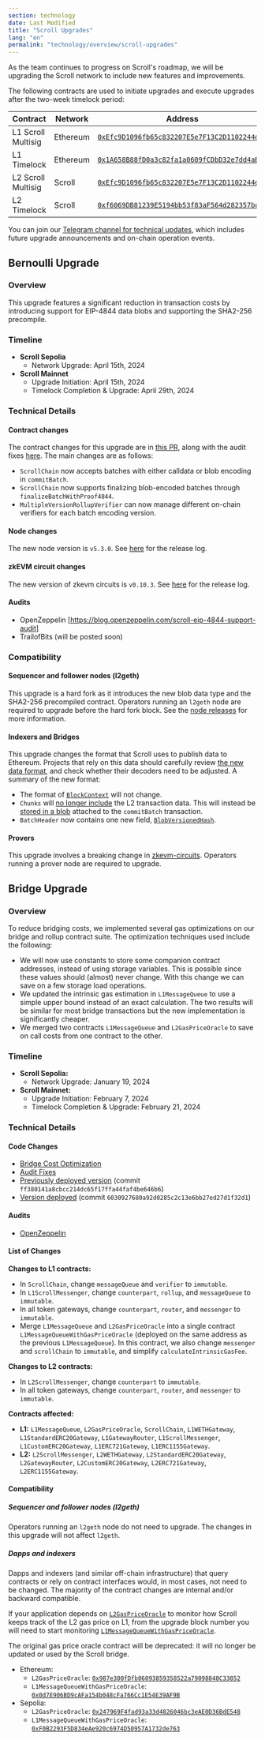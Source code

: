 ```yaml
---
section: technology
date: Last Modified
title: "Scroll Upgrades"
lang: "en"
permalink: "technology/overview/scroll-upgrades"
---
```


As the team continues to progress on Scroll's roadmap, we will be upgrading the Scroll network to include new features and improvements.

The following contracts are used to initiate upgrades and execute upgrades after the two-week timelock period:

| Contract         | Network                                                      | Address | 
| ------------------------ | ------- | - | 
| L1 Scroll Multisig | Ethereum| [`0xEfc9D1096fb65c832207E5e7F13C2D1102244dbe`](https://etherscan.io/address/0xEfc9D1096fb65c832207E5e7F13C2D1102244dbe)| 
| L1 Timelock |  Ethereum| [`0x1A658B88fD0a3c82fa1a0609fCDbD32e7dd4aB9C`](https://etherscan.io/address/0x1A658B88fD0a3c82fa1a0609fCDbD32e7dd4aB9C)| 
| L2 Scroll Multisig | Scroll| [`0xEfc9D1096fb65c832207E5e7F13C2D1102244dbe`](https://scrollscan.com/address/0xEfc9D1096fb65c832207E5e7F13C2D1102244dbe)|
| L2 Timelock | Scroll | [`0xf6069DB81239E5194bb53f83aF564d282357bc99`](https://scrollscan.com/address/0xf6069DB81239E5194bb53f83aF564d282357bc99)|

You can join our [Telegram channel for technical updates](https://t.me/scroll_tech_updates), which includes future upgrade announcements and on-chain operation events.

## Bernoulli Upgrade

### Overview

This upgrade features a significant reduction in transaction costs by introducing support for EIP-4844 data blobs and supporting the SHA2-256 precompile. 

### Timeline

- **Scroll Sepolia**
	- Network Upgrade: April 15th, 2024
- **Scroll Mainnet**
	- Upgrade Initiation: April 15th, 2024
	- Timelock Completion & Upgrade: April 29th, 2024

### Technical Details

#### Contract changes

The contract changes for this upgrade are in [this PR](https://github.com/scroll-tech/scroll/pull/1179), along with the audit fixes [here](https://github.com/scroll-tech/scroll/pulls?q=is%3Apr+created%3A2024-04-10..2024-04-11+fix+in%3Atitle+label%3Abug). The main changes are as follows: 

- `ScrollChain` now accepts batches with either calldata or blob encoding in `commitBatch`.
- `ScrollChain` now supports finalizing blob-encoded batches through `finalizeBatchWithProof4844`.
- `MultipleVersionRollupVerifier` can now manage different on-chain verifiers for each batch encoding version.

#### Node changes

The new node version is `v5.3.0`. See [here](https://github.com/scroll-tech/go-ethereum/releases/tag/scroll-v5.3.0) for the release log.

#### zkEVM circuit changes

The new version of zkevm circuits is `v0.10.3`. See [here](https://github.com/scroll-tech/zkevm-circuits/releases/tag/v0.10.3) for the release log.

#### Audits

- OpenZeppelin [https://blog.openzeppelin.com/scroll-eip-4844-support-audit]
- TrailofBits (will be posted soon)

### Compatibility

#### Sequencer and follower nodes (l2geth)

This upgrade is a hard fork as it introduces the new blob data type and the SHA2-256 precompiled contract. Operators running an `l2geth` node are required to upgrade before the hard fork block. See the [node releases](https://github.com/scroll-tech/go-ethereum/releases) for more information.

#### Indexers and Bridges

This upgrade changes the format that Scroll uses to publish data to Ethereum. Projects that rely on this data should carefully review [the new data format](/en/technology/chain/rollup/#codec), and check whether their decoders need to be adjusted. A summary of the new format:

- The format of [`BlockContext`](https://github.com/scroll-tech/scroll/blob/5362e28f744093495c1c09a6b68fc96a3264278b/common/types/encoding/codecv1/codecv1.go#L125) will not change.
- `Chunks` will [no longer include](https://github.com/scroll-tech/scroll/blob/5362e28f744093495c1c09a6b68fc96a3264278b/common/types/encoding/codecv1/codecv1.go#L162) the L2 transaction data. This will instead be [stored in a blob](https://github.com/scroll-tech/scroll/blob/5362e28f744093495c1c09a6b68fc96a3264278b/common/types/encoding/codecv1/codecv1.go#L284) attached to the `commitBatch` transaction.
- `BatchHeader` now contains one new field, [`BlobVersionedHash`](https://github.com/scroll-tech/scroll/blob/5362e28f744093495c1c09a6b68fc96a3264278b/common/types/encoding/codecv1/codecv1.go#L405). 

#### Provers

This upgrade involves a breaking change in [zkevm-circuits](https://github.com/scroll-tech/zkevm-circuits). Operators running a prover node are required to upgrade.


## Bridge Upgrade

### Overview

To reduce bridging costs, we implemented several gas optimizations on our bridge and rollup contract suite. The optimization techniques used include the following:

- We will now use constants to store some companion contract addresses, instead of using storage variables. This is possible since these values should (almost) never change. With this change we can save on a few storage load operations.
- We updated the intrinsic gas estimation in `L1MessageQueue` to use a simple upper bound instead of an exact calculation. The two results will be similar for most bridge transactions but the new implementation is significantly cheaper.
- We merged two contracts `L1MessageQueue` and `L2GasPriceOracle` to save on call costs from one contract to the other.

### Timeline


- **Scroll Sepolia:**
	- Network Upgrade: January 19, 2024
- **Scroll Mainnet:**
	- Upgrade Initiation: February 7, 2024
	- Timelock Completion & Upgrade: February 21, 2024


### Technical Details

#### Code Changes
- [Bridge Cost Optimization](https://github.com/scroll-tech/scroll/pull/1011)
- [Audit Fixes](https://github.com/scroll-tech/scroll/pulls?q=OZ+is%3Apr+created%3A2024-01-27..2024-02-10)
- [Previously deployed version](https://github.com/scroll-tech/scroll/tree/ff380141a8cbcc214dc65f17ffa44faf4be646b6) (commit `ff380141a8cbcc214dc65f17ffa44faf4be646b6`)
- [Version deployed](https://github.com/scroll-tech/scroll/tree/6030927680a92d0285c2c13e6bb27ed27d1f32d1) (commit `6030927680a92d0285c2c13e6bb27ed27d1f32d1`)

#### Audits

- [OpenZeppelin](https://blog.openzeppelin.com/scroll-bridge-gas-optimizations-audit)

#### List of Changes

**Changes to L1 contracts:**

- In `ScrollChain`, change `messageQueue` and `verifier` to `immutable`.
- In `L1ScrollMessenger`, change `counterpart`, `rollup`, and `messageQueue` to `immutable`.
- In all token gateways, change `counterpart`, `router`, and `messenger` to `immutable`.
- Merge `L1MessageQueue` and `L2GasPriceOracle` into a single contract `L1MessageQueueWithGasPriceOracle` (deployed on the same address as the previous `L1MessageQueue`). In this contract, we also change `messenger` and `scrollChain` to `immutable`, and simplify `calculateIntrinsicGasFee`.

**Changes to L2 contracts:**

- In `L2ScrollMessenger`, change `counterpart` to `immutable`.
- In all token gateways, change `counterpart`, `router`, and `messenger` to `immutable`.

**Contracts affected:**

- **L1:** `L1MessageQueue`, `L2GasPriceOracle`, `ScrollChain`, `L1WETHGateway`, `L1StandardERC20Gateway`, `L1GatewayRouter`, `L1ScrollMessenger`, `L1CustomERC20Gateway`, `L1ERC721Gateway`, `L1ERC1155Gateway`.
- **L2:** `L2ScrollMessenger`, `L2WETHGateway`, `L2StandardERC20Gateway`, `L2GatewayRouter`, `L2CustomERC20Gateway`, `L2ERC721Gateway`, `L2ERC1155Gateway`.

#### Compatibility

##### Sequencer and follower nodes (l2geth)

Operators running an `l2geth` node do not need to upgrade. The changes in this upgrade will not affect `l2geth`.

##### Dapps and indexers

Dapps and indexers (and similar off-chain infrastructure) that query contracts or rely on contract interfaces would, in most cases, not need to be changed. The majority of the contract changes are internal and/or backward compatible.

If your application depends on [`L2GasPriceOracle`](https://etherscan.io/address/0x987e300fDfb06093859358522a79098848C33852) to monitor how Scroll keeps track of the L2 gas price on L1, from the upgrade block number you will need to start monitoring [`L1MessageQueueWithGasPriceOracle`](https://etherscan.io/address/0x0d7E906BD9cAFa154b048cFa766Cc1E54E39AF9B).

The original gas price oracle contract will be deprecated: it will no longer be updated or used by the Scroll bridge.

- Ethereum:
	- `L2GasPriceOracle`: [`0x987e300fDfb06093859358522a79098848C33852`](https://etherscan.io/address/0x987e300fDfb06093859358522a79098848C33852)
	- `L1MessageQueueWithGasPriceOracle`: [`0x0d7E906BD9cAFa154b048cFa766Cc1E54E39AF9B`](https://etherscan.io/address/0x0d7E906BD9cAFa154b048cFa766Cc1E54E39AF9B)
- Sepolia:
	- `L2GasPriceOracle`: [`0x247969F4fad93a33d4826046bc3eAE0D36BdE548`](https://sepolia.etherscan.io/address/0x247969F4fad93a33d4826046bc3eAE0D36BdE548)
	- `L1MessageQueueWithGasPriceOracle`: [`0xF0B2293F5D834eAe920c6974D50957A1732de763`](https://sepolia.etherscan.io/address/0xF0B2293F5D834eAe920c6974D50957A1732de763)
